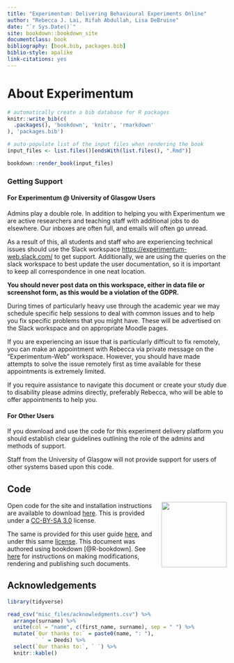```yaml
--- 
title: "Experimentum: Delivering Behavioural Experiments Online"
author: "Rebecca J. Lai, Rifah Abdullah, Lisa DeBruine"
date: "`r Sys.Date()`"
site: bookdown::bookdown_site
documentclass: book
bibliography: [book.bib, packages.bib]
biblio-style: apalike
link-citations: yes
---
```


# About Experimentum {-}

```r

# automatically create a bib database for R packages
knitr::write_bib(c(
  .packages(), 'bookdown', 'knitr', 'rmarkdown'
), 'packages.bib')

# auto-populate list of the input files when rendering the book
input_files <- list.files()[endsWith(list.files(), ".Rmd")]

bookdown::render_book(input_files)
```

### Getting Support {- #support} 

#### For Experimentum @ University of Glasgow Users {-}

Admins play a double role. In addition to helping you with Experimentum we are active researchers and teaching staff with additional jobs to do elsewhere. Our inboxes are often full, and emails will often go unread. 

As a result of this, all students and staff who are experiencing technical issues should use the Slack workspace [https://experimentum-web.slack.com/]("Experimentum-web") to get support. Additionally, we are using the queries on the slack workspace to best update the user documentation, so it is important to keep all correspondence in one neat location.

**You should never post data on this workspace, either in data file or screenshot form, as this would be a violation of the GDPR.**

During times of particularly heavy use through the academic year we may schedule specific help sessions to deal with common issues and to help you fix specific problems that you might have. These will be advertised on the Slack workspace and on appropriate Moodle pages.

If you are experiencing an issue that is particularly difficult to fix remotely, you can make an appointment with Rebecca via private message on the "Experimentum-Web" workspace. However, you should have made attempts to solve the issue remotely first as time available for these appointments is extremely limited.

If you require assistance to navigate this document or create your study due to disability please admins directly, preferably Rebecca, who will be able to offer appointments to help you.

#### For Other Users  {-}

If you download and use the code for this experiment delivery platform you should establish clear guidelines outlining the role of the admins and methods of support. 

Staff from the University of Glasgow will not provide support for users of other systems based upon this code.

## Code {-}

<a href="https://creativecommons.org/licenses/by-sa/3.0/legalcode"><img src="images/logos/cc-by-sa.png" width="150px" align="right"></a>

Open code for the site and installation instructions are available to download [here](https://github.com/debruine/experimentum). This is provided under a [CC-BY-SA 3.0](https://creativecommons.org/licenses/by-sa/3.0/legalcode) license.

The same is provided for this user guide [here](https://github.com/RebeccaJLai/exp_manual), and under this same [license](https://creativecommons.org/licenses/by-sa/3.0/legalcode). This document was authored using bookdown [@R-bookdown]. See [here](https://bookdown.org/yihui/bookdown/) for instructions on making modifications, rendering and publishing such documents.

## Acknowledgements {-}

```r
library(tidyverse)

read_csv("misc_files/acknowledgments.csv") %>%
  arrange(surname) %>%
  unite(col = "name", c(first_name, surname), sep = " ") %>%
  mutate(`Our thanks to:` = paste0(name, ": "),
         ` ` = Deeds) %>%
  select(`Our thanks to:`, ` `) %>%
  knitr::kable()
```
 
 
